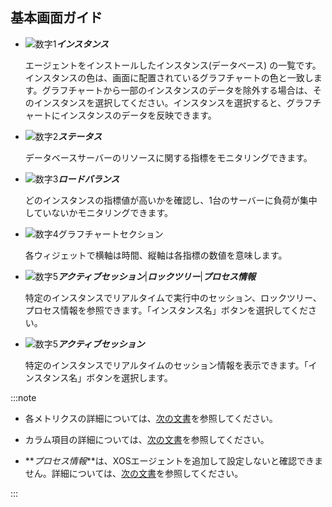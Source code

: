 ## 基本画面ガイド

<ProdImg img='db-multi-instance.png' desc='マルチインスタンス' />

-   ![数字1](/img/number-01.png)**_インスタンス_**

    エージェントをインストールしたインスタンス(データベース) の一覧です。インスタンスの色は、画面に配置されているグラフチャートの色と一致します。グラフチャートから一部のインスタンスのデータを除外する場合は、そのインスタンスを選択してください。インスタンスを選択すると、グラフチャートにインスタンスのデータを反映できます。

-   ![数字2](/img/number-02.png)**_ステータス_**

    データベースサーバーのリソースに関する指標をモニタリングできます。

-   ![数字3](/img/number-03.png)**_ロードバランス_**

    どのインスタンスの指標値が高いかを確認し、1台のサーバーに負荷が集中していないかモニタリングできます。

-   ![数字4](/img/number-04.png)グラフチャートセクション

    各ウィジェットで横軸は時間、縦軸は各指標の数値を意味します。 

<Xclude product='redis'>

-   ![数字5](/img/number-05.png)**_アクティブセッション_**|**_ロックツリー_**|**_プロセス情報_**

    特定のインスタンスでリアルタイムで実行中のセッション、ロックツリー、プロセス情報を参照できます。「インスタンス名」ボタンを選択してください。

</Xclude>

<InDoc product='redis'>

-   ![数字5](/img/number-05.png)**_アクティブセッション_**

    特定のインスタンスでリアルタイムのセッション情報を表示できます。「インスタンス名」ボタンを選択します。

</InDoc>

:::note

-   各メトリクスの詳細については、[次の文書](metrics-data-list)を参照してください。

-   カラム項目の詳細については、[次の文書](#column-info)を参照してください。

-   **_プロセス情報_**は、XOSエージェントを追加して設定しないと確認できません。詳細については、[次の文書](agent-xos-settings)を参照してください。

:::
